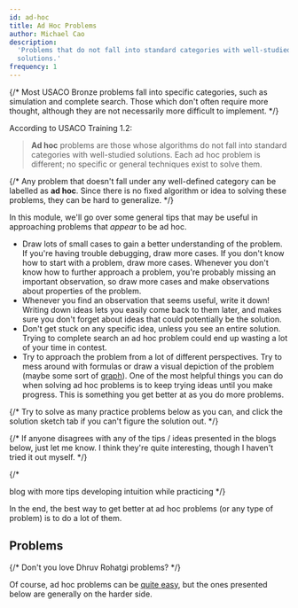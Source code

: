 ```yaml
---
id: ad-hoc
title: Ad Hoc Problems
author: Michael Cao
description:
  'Problems that do not fall into standard categories with well-studied
  solutions.'
frequency: 1
---
```


{/* Most USACO Bronze problems fall into specific categories, such as simulation
and complete search. Those which don't often require more thought, although they
are not necessarily more difficult to implement. */}

According to USACO Training 1.2:

> **Ad hoc** problems are those whose algorithms do not fall into standard
> categories with well-studied solutions. Each ad hoc problem is different; no
> specific or general techniques exist to solve them.

{/* Any problem that doesn't fall under any well-defined category can be
labelled as **ad hoc**. Since there is no fixed algorithm or idea to solving
these problems, they can be hard to generalize. */}

In this module, we'll go over some general tips that may be useful in
approaching problems that _appear_ to be ad hoc.

- Draw lots of small cases to gain a better understanding of the problem. If
  you're having trouble debugging, draw more cases. If you don't know how to
  start with a problem, draw more cases. Whenever you don't know how to further
  approach a problem, you're probably missing an important observation, so draw
  more cases and make observations about properties of the problem.
- Whenever you find an observation that seems useful, write it down! Writing
  down ideas lets you easily come back to them later, and makes sure you don't
  forget about ideas that could potentially be the solution.
- Don't get stuck on any specific idea, unless you see an entire solution.
  Trying to complete search an ad hoc problem could end up wasting a lot of your
  time in contest.
- Try to approach the problem from a lot of different perspectives. Try to mess
  around with formulas or draw a visual depiction of the problem (maybe some
  sort of [graph](/bronze/intro-graphs)). One of the most helpful things you can
  do when solving ad hoc problems is to keep trying ideas until you make
  progress. This is something you get better at as you do more problems.

{/* Try to solve as many practice problems below as you can, and click the
solution sketch tab if you can't figure the solution out. */}

{/* If anyone disagrees with any of the tips / ideas presented in the blogs
below, just let me know. I think they're quite interesting, though I haven't
tried it out myself. */}

{/*

<Resources>
	<Resource
		source="ZLE@kauntaofficial.github.io"
		title="The Art of Thinking"
		url="https://kauntaofficial.github.io/the-art-of-thinking"
	>
		blog with more tips
	</Resource>
	<Resource
		source="ZLE@kauntaofficial.github.io"
		title="Developing Intuition"
		url="https://kauntaofficial.github.io/developing-intuition"
	>
		developing intuition while practicing
	</Resource>
</Resources>
*/}

In the end, the best way to get better at ad hoc problems (or any type of
problem) is to do a lot of them.

## Problems

{/* Don't you love Dhruv Rohatgi problems? */}

Of course, ad hoc problems can be
[quite easy](/general/expected#problem-usaco-591), but the ones presented below
are generally on the harder side.

<Problems problems="general" />
